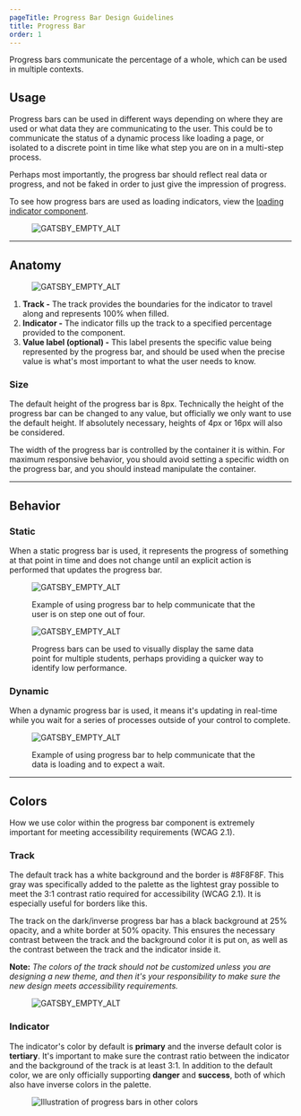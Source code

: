 ```yaml
---
pageTitle: Progress Bar Design Guidelines
title: Progress Bar
order: 1
---
```



<PageContent componentName="progress_bar" type="design">

<LeadParagraph>
  Progress bars communicate the percentage of a whole, which can be used in
  multiple contexts.
</LeadParagraph>

## Usage

Progress bars can be used in different ways depending on where they are used or what data they are communicating to the user. This could be to communicate the status of a dynamic process like loading a page, or isolated to a discrete point in time like what step you are on in a multi-step process.

Perhaps most importantly, the progress bar should reflect real data or progress, and not be faked in order to just give the impression of progress.

To see how progress bars are used as loading indicators, view the [loading indicator component](/design/loading-indicators/).

<figure>
  <div class="image-container">
    <img src="../../images/progress-bars/Progress-bar-intro.png" alt="GATSBY_EMPTY_ALT" />
  </div>
</figure>

---

## Anatomy

<figure>
  <div class="image-container">
    <img src="../../images/progress-bars/Progress-bar-anatomy.png" alt="GATSBY_EMPTY_ALT" />
  </div>
</figure>

1. **Track -** The track provides the boundaries for the indicator to travel along and represents 100% when filled.
1. **Indicator -** The indicator fills up the track to a specified percentage provided to the component.
1. **Value label (optional) -** This label presents the specific value being represented by the progress bar, and should be used when the precise value is what's most important to what the user needs to know.

### Size

The default height of the progress bar is 8px. Technically the height of the progress bar can be changed to any value, but officially we only want to use the default height. If absolutely necessary, heights of 4px or 16px will also be considered.

The width of the progress bar is controlled by the container it is within. For maximum responsive behavior, you should avoid setting a specific width on the progress bar, and you should instead manipulate the container.

---

## Behavior

### Static

When a static progress bar is used, it represents the progress of something at that point in time and does not change until an explicit action is performed that updates the progress bar.

<figure>
  <img src="../../images/progress-bars/Progress-bar-static.png" alt="GATSBY_EMPTY_ALT" />
  <figcaption>
    <p>
      Example of using progress bar to help communicate that the user is on step
      one out of four.
    </p>
  </figcaption>
</figure>
<figure>
  <img src="../../images/progress-bars/Progress-bar-compare.png" alt="GATSBY_EMPTY_ALT" />
  <figcaption>
    <p>
      Progress bars can be used to visually display the same data point for
      multiple students, perhaps providing a quicker way to identify low
      performance.
    </p>
  </figcaption>
</figure>

### Dynamic

When a dynamic progress bar is used, it means it's updating in real-time while you wait for a series of processes outside of your control to complete.

<figure>
  <img src="../../images/progress-bars/Progress-bar-dynamic.png" alt="GATSBY_EMPTY_ALT" />
  <figcaption>
    <p>
      Example of using progress bar to help communicate that the data is loading
      and to expect a wait.
    </p>
  </figcaption>
</figure>

---

## Colors

How we use color within the progress bar component is extremely important for meeting accessibility requirements (WCAG 2.1).

### Track

The default track has a white background and the border is #8F8F8F. This gray was specifically added to the palette as the lightest gray possible to meet the 3:1 contrast ratio required for accessibility (WCAG 2.1). It is especially useful for borders like this.

The track on the dark/inverse progress bar has a black background at 25% opacity, and a white border at 50% opacity. This ensures the necessary contrast between the track and the background color it is put on, as well as the contrast between the track and the indicator inside it.

**Note:** _The colors of the track should not be customized unless you are designing a new theme, and then it's your responsibility to make sure the new design meets accessibility requirements._

<figure>
  <div class="image-container">
    <img src="../../images/progress-bars/Progress-bar-colors1.png" alt="GATSBY_EMPTY_ALT" />
  </div>
</figure>

### Indicator

The indicator's color by default is **primary** and the inverse default color is **tertiary**. It's important to make sure the contrast ratio between the indicator and the background of the track is at least 3:1. In addition to the default color, we are only officially supporting **danger** and **success**, both of which also have inverse colors in the palette.

<figure>
  <img
    src="../../images/progress-bars/Progress-bar-colors2.png"
    alt="Illustration of progress bars in other colors"
  />
</figure>

</PageContent>
